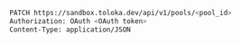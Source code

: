 ```bash
PATCH https://sandbox.toloka.dev/api/v1/pools/<pool_id>
Authorization: OAuth <OAuth token>
Content-Type: application/JSON
```